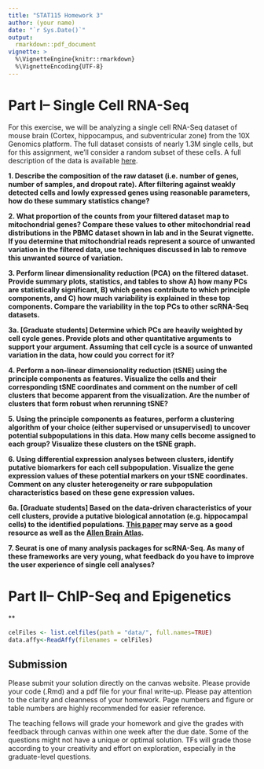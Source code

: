 ```yaml
---
title: "STAT115 Homework 3"
author: (your name)
date: "`r Sys.Date()`"
output:
  rmarkdown::pdf_document
vignette: >
  %\VignetteEngine{knitr::rmarkdown}
  %\VignetteEncoding{UTF-8}
---
```



# Part I-- Single Cell RNA-Seq
For this exercise, we will be analyzing a single cell RNA-Seq dataset of mouse brain (Cortex, hippocampus, and subventricular zone) from the 10X Genomics platform. The full dataset consists of nearly 1.3M single cells, but for this assignment, we’ll consider a random subset of these cells. A full description of the data is available [here](https://support.10xgenomics.com/single-cell/datasets/1M_neurons).

**1. Describe the composition of the raw dataset (i.e. number of genes, number of samples, and dropout rate). After filtering against weakly detected cells and lowly expressed genes using reasonable parameters, how do these summary statistics change?**



**2. What proportion of the counts from your filtered dataset map to mitochondrial genes? Compare these values to other mitochondrial read distributions in the PBMC dataset shown in lab and in the Seurat vignette. If you determine that mitochondrial reads represent a source of unwanted variation in the filtered data, use techniques discussed in lab to remove this unwanted source of variation.**

**3. Perform linear dimensionality reduction (PCA) on the filtered dataset. Provide summary plots, statistics, and tables to show A) how many PCs are statistically significant, B) which genes contribute to which principle components, and C) how much variability is explained in these top components. Compare the variability in the top PCs to other scRNA-Seq datasets.**

**3a. [Graduate students] Determine which PCs are heavily weighted by cell cycle genes. Provide plots and other quantitative arguments to support your argument. Assuming that cell cycle is a source of unwanted variation in the data, how could you correct for it?**

**4. Perform a non-linear dimensionality reduction (tSNE) using the principle components as features. Visualize the cells and their corresponding tSNE coordinates and comment on the number of cell clusters that become apparent from the visualization. Are the number of clusters that form robust when rerunning tSNE?**

**5. Using the principle components as features, perform a clustering algorithm of your choice (either supervised or unsupervised) to uncover potential subpopulations in this data. How many cells become assigned to each group? Visualize these clusters on the tSNE graph.** 

**6. Using differential expression analyses between clusters, identify putative biomarkers for each cell subpopulation. Visualize the gene expression values of these potential markers on your tSNE coordinates. Comment on any cluster heterogeneity or rare subpopulation characteristics based on these gene expression values.**

**6a. [Graduate students] Based on the data-driven characteristics of your cell clusters, provide a putative biological annotation (e.g. hippocampal cells) to the identified populations. [This paper](http://science.sciencemag.org/content/347/6226/1138 ) may serve as a good resource as well as the [Allen Brain Atlas](http://mouse.brain-map.org).**

**7. Seurat is one of many analysis packages for scRNA-Seq. As many of these frameworks are very young, what feedback do you have to improve the user experience of single cell analyses?**


# Part II-- ChIP-Seq and Epigenetics

**

```r
celFiles <- list.celfiles(path = "data/", full.names=TRUE)
data.affy<-ReadAffy(filenames = celFiles)
```

## Submission
Please submit your solution directly on the canvas website. Please provide your code (.Rmd) and a pdf file for your final write-up. Please pay attention to the clarity and cleanness of your homework. Page numbers and figure or table numbers are highly recommended for easier reference.

The teaching fellows will grade your homework and give the grades with feedback through canvas within one week after the due date. Some of the questions might not have a unique or optimal solution. TFs will grade those according to your creativity and effort on exploration, especially in the graduate-level questions.

